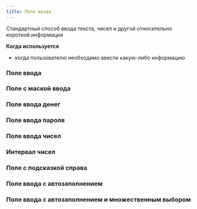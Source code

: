 ---
title: Поля ввода
---

Стандартный способ ввода текста, чисел и другой относительно короткой информации

**Когда используется**
- когда пользователю необходимо ввести какую-либо информацию

### Поле ввода
<Sandbox height={120} projectId="uxcomponents_fields_input" />

### Поле с маской ввода
<Sandbox height={120} projectId="uxcomponents_fields_masked_input"/>

### Поле ввода денег
<Sandbox height={120} projectId="uxcomponents_fields_input_money"/>

### Поле ввода пароля
<Sandbox height={120} projectId="uxcomponents_fields_password" />

### Поле ввода чисел
<Sandbox height={120} projectId="uxcomponents_fields_input_number" />

### Интервал чисел
<Sandbox height="sm" projectId="uxcomponents_fields_number_interval" />

### Поле с подсказкой справа
<Sandbox height={180} projectId="uxcomponents_fields_input_with_measure" />

### Поле ввода с автозаполнением
<Sandbox height={120} projectId="uxcomponents_fields_autocomplete" />

### Поле ввода с автозаполнением и множественным выбором
<Sandbox height="sm" projectId="uxcomponents_fields_autocomplete_multi" />
